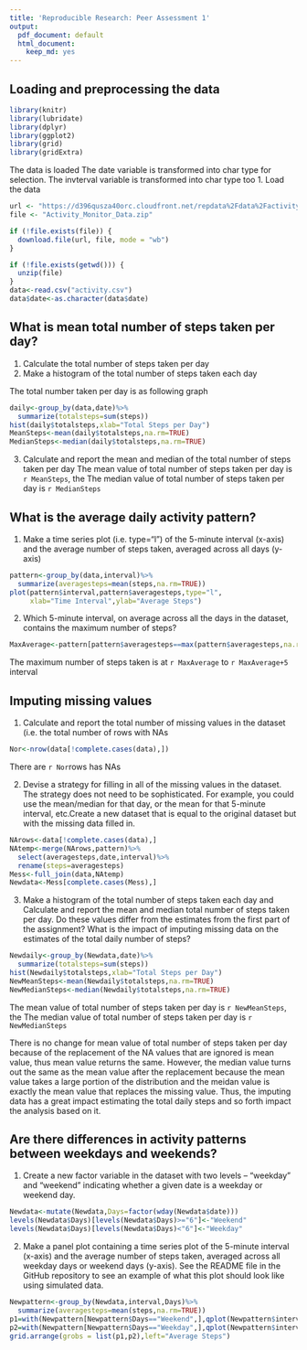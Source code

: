 ```yaml
---
title: 'Reproducible Research: Peer Assessment 1'
output:
  pdf_document: default
  html_document:
    keep_md: yes
---
```



## Loading and preprocessing the data
```r
library(knitr)
library(lubridate)
library(dplyr)
library(ggplot2)
library(grid)
library(gridExtra)
```
The data is loaded
The date variable is transformed into char type for selection.
The invterval variable is transformed into char type too
1.  Load the data
```r

url <- "https://d396qusza40orc.cloudfront.net/repdata%2Fdata%2Factivity.zip"
file <- "Activity_Monitor_Data.zip"

if (!file.exists(file)) {
  download.file(url, file, mode = "wb")
}

if (!file.exists(getwd())) {
  unzip(file)
}
data<-read.csv("activity.csv")
data$date<-as.character(data$date)

```

## What is mean total number of steps taken per day?
1.  Calculate the total number of steps taken per day
2.  Make a histogram of the total number of steps taken each day

The total number taken per day is as following graph
```r
daily<-group_by(data,date)%>%
  summarize(totalsteps=sum(steps))
hist(daily$totalsteps,xlab="Total Steps per Day")
MeanSteps<-mean(daily$totalsteps,na.rm=TRUE)
MedianSteps<-median(daily$totalsteps,na.rm=TRUE)

```
3.  Calculate and report the mean and median of the total number of steps taken per day
The mean value of total number of steps taken per day is `r MeanSteps`, the The median value of total number of steps taken per day is `r MedianSteps`

## What is the average daily activity pattern?
1.  Make a time series plot (i.e. \color{red}{\verb|type = "l"|}type="l") of the 5-minute interval (x-axis) and the average number of steps taken, averaged across all days (y-axis)
```r
pattern<-group_by(data,interval)%>%
  summarize(averagesteps=mean(steps,na.rm=TRUE))
plot(pattern$interval,pattern$averagesteps,type="l",
     xlab="Time Interval",ylab="Average Steps")
```

2.  Which 5-minute interval, on average across all the days in the dataset, contains the maximum number of steps?
```r
MaxAverage<-pattern[pattern$averagesteps==max(pattern$averagesteps,na.rm=TRUE),1]
```
The maximum number of steps taken is at `r MaxAverage` to `r MaxAverage+5` interval

## Imputing missing values
1.  Calculate and report the total number of missing values in the dataset (i.e. the total number of rows with NAs
```r
Nor<-nrow(data[!complete.cases(data),])
```
There are `r Nor`rows has NAs

2.  Devise a strategy for filling in all of the missing values in the dataset. The strategy does not need to be sophisticated. For example, you could use the mean/median for that day, or the mean for that 5-minute interval, etc.Create a new dataset that is equal to the original dataset but with the missing data filled in.
```r
NArows<-data[!complete.cases(data),]
NAtemp<-merge(NArows,pattern)%>%
  select(averagesteps,date,interval)%>%
  rename(steps=averagesteps)
Mess<-full_join(data,NAtemp)
Newdata<-Mess[complete.cases(Mess),]
```
3.  Make a histogram of the total number of steps taken each day and Calculate and report the mean and median total number of steps taken per day. Do these values differ from the estimates from the first part of the assignment? What is the impact of imputing missing data on the estimates of the total daily number of steps?

```r
Newdaily<-group_by(Newdata,date)%>%
  summarize(totalsteps=sum(steps))
hist(Newdaily$totalsteps,xlab="Total Steps per Day")
NewMeanSteps<-mean(Newdaily$totalsteps,na.rm=TRUE)
NewMedianSteps<-median(Newdaily$totalsteps,na.rm=TRUE)
```
The mean value of total number of steps taken per day is `r NewMeanSteps`, the The median value of total number of steps taken per day is `r NewMedianSteps`

There is no change for mean value of total number of steps taken per day because of the replacement of the NA values that are ignored is mean value, thus mean value returns the same. However, the median value turns out the same as the mean value after the replacement because the mean value takes a large portion of the distribution and the meidan value is exactly the mean value that replaces the missing value. Thus, the imputing data has a great impact estimating the total daily steps and so forth impact the analysis based on it.

## Are there differences in activity patterns between weekdays and weekends?
1.  Create a new factor variable in the dataset with two levels – “weekday” and “weekend” indicating whether a given date is a weekday or weekend day.
```r
Newdata<-mutate(Newdata,Days=factor(wday(Newdata$date)))
levels(Newdata$Days)[levels(Newdata$Days)>="6"]<-"Weekend"
levels(Newdata$Days)[levels(Newdata$Days)<"6"]<-"Weekday"
```
2.  Make a panel plot containing a time series plot of the 5-minute interval (x-axis) and the average number of steps taken, averaged across all weekday days or weekend days (y-axis). See the README file in the GitHub repository to see an example of what this plot should look like using simulated data.
```r
Newpattern<-group_by(Newdata,interval,Days)%>%
  summarize(averagesteps=mean(steps,na.rm=TRUE))
p1=with(Newpattern[Newpattern$Days=="Weekend",],qplot(Newpattern$interval,Newpattern$averagesteps,geom="line",xlab="", ylab="",main="Weekend"))
p2=with(Newpattern[Newpattern$Days=="Weekday",],qplot(Newpattern$interval,Newpattern$averagesteps,geom="line",xlab="Interval",ylab="", main="Weekday"))
grid.arrange(grobs = list(p1,p2),left="Average Steps")
```